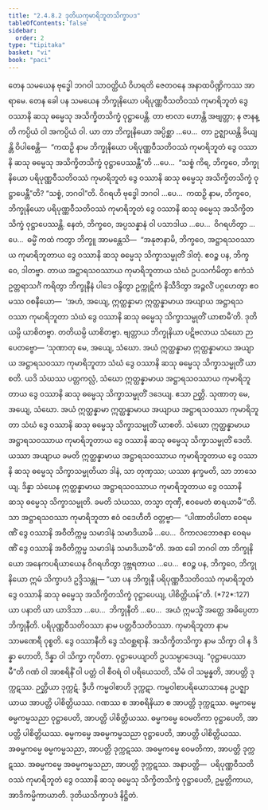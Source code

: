 ```yaml
---
title: "2.4.8.2 ဒုတိယကုမာရိဘူတသိက္ခာပဒ"
tableOfContents: false
sidebar:
  order: 2
type: "tipitaka"
basket: "vi"
book: "paci"
---
```



<DynamicBreadcrumb />

<Division number="1124" book="paci" e="ch" v="2" p="434">

<Paragraph number="3301" book="paci">
တေန သမယေန ဗုဒ္ဓေါ ဘဂဝါ သာဝတ္ထိယံ ဝိဟရတိ ဇေတဝနေ အနာထပိဏ္ဍိကဿ အာရာမေ. တေန ခေါ ပန သမယေန ဘိက္ခုနိယော ပရိပုဏ္ဏဝီသတိဝဿံ ကုမာရိဘူတံ ဒွေ ဝဿာနိ ဆသု ဓမ္မေသု အသိက္ခိတသိက္ခံ ဝုဋ္ဌာပေန္တိ. တာ ဗာလာ ဟောန္တိ အဗျတ္တာ; န ဇာနန္တိ ကပ္ပိယံ ဝါ အကပ္ပိယံ ဝါ.
</Paragraph>

<Paragraph number="3302" book="paci">
ယာ တာ ဘိက္ခုနိယော အပ္ပိစ္ဆာ …ပေ…  တာ ဥဇ္ဈာယန္တိ ခိယျန္တိ ဝိပါစေန္တိ—  “ကထဉှိ နာမ ဘိက္ခုနိယော ပရိပုဏ္ဏဝီသတိဝဿံ ကုမာရိဘူတံ ဒွေ ဝဿာနိ ဆသု ဓမ္မေသု အသိက္ခိတသိက္ခံ ဝုဋ္ဌာပေဿန္တီ”တိ …ပေ…  “သစ္စံ ကိရ, ဘိက္ခဝေ, ဘိက္ခုနိယော ပရိပုဏ္ဏဝီသတိဝဿံ ကုမာရိဘူတံ ဒွေ ဝဿာနိ ဆသု ဓမ္မေသု အသိက္ခိတသိက္ခံ ဝုဋ္ဌာပေန္တီ”တိ? “သစ္စံ, ဘဂဝါ”တိ. ဝိဂရဟိ ဗုဒ္ဓေါ ဘဂဝါ …ပေ…  ကထဉှိ နာမ, ဘိက္ခဝေ, ဘိက္ခုနိယော ပရိပုဏ္ဏဝီသတိဝဿံ ကုမာရိဘူတံ ဒွေ ဝဿာနိ ဆသု ဓမ္မေသု အသိက္ခိတသိက္ခံ ဝုဋ္ဌာပေဿန္တိ. နေတံ, ဘိက္ခဝေ, အပ္ပသန္နာနံ ဝါ ပသာဒါယ …ပေ…  ဝိဂရဟိတွာ …ပေ…  ဓမ္မိံ ကထံ ကတွာ ဘိက္ခူ အာမန္တေသိ—  “အနုဇာနာမိ, ဘိက္ခဝေ, အဋ္ဌာရသဝဿာယ ကုမာရိဘူတာယ ဒွေ ဝဿာနိ ဆသု ဓမ္မေသု သိက္ခာသမ္မုတိံ ဒါတုံ. ဧဝဉ္စ ပန, ဘိက္ခဝေ, ဒါတဗ္ဗာ. တာယ အဋ္ဌာရသဝဿာယ ကုမာရိဘူတာယ သံဃံ ဥပသင်္ကမိတွာ ဧကံသံ ဥတ္တရာသင်္ဂံ ကရိတွာ ဘိက္ခုနီနံ ပါဒေ ဝန္ဒိတွာ ဥက္ကုဋိကံ နိသီဒိတွာ အဉ္ဇလိံ ပဂ္ဂဟေတွာ ဧဝမဿ ဝစနီယော—  ‘အဟံ, အယျေ, ဣတ္ထန္နာမာ ဣတ္ထန္နာမာယ အယျာယ အဋ္ဌာရသဝဿာ ကုမာရိဘူတာ သံဃံ ဒွေ ဝဿာနိ ဆသု ဓမ္မေသု သိက္ခာသမ္မုတိံ ယာစာမီ’တိ. ဒုတိယမ္ပိ ယာစိတဗ္ဗာ. တတိယမ္ပိ ယာစိတဗ္ဗာ. ဗျတ္တာယ ဘိက္ခုနိယာ ပဋိဗလာယ သံဃော ဉာပေတဗ္ဗော—
</Paragraph>

</Division>
<Division number="1125" book="paci" e="ch" v="2" p="435">

<Paragraph number="3303" book="paci">
‘သုဏာတု မေ, အယျေ, သံဃော. အယံ ဣတ္ထန္နာမာ ဣတ္ထန္နာမာယ အယျာယ အဋ္ဌာရသဝဿာ ကုမာရိဘူတာ သံဃံ ဒွေ ဝဿာနိ ဆသု ဓမ္မေသု သိက္ခာသမ္မုတိံ ယာစတိ. ယဒိ သံဃဿ ပတ္တကလ္လံ, သံဃော ဣတ္ထန္နာမာယ အဋ္ဌာရသဝဿာယ ကုမာရိဘူတာယ ဒွေ ဝဿာနိ ဆသု ဓမ္မေသု သိက္ခာသမ္မုတိံ ဒဒေယျ. ဧသာ ဉတ္တိ.
</Paragraph>

<Paragraph number="3304" book="paci">
သုဏာတု မေ, အယျေ, သံဃော. အယံ ဣတ္ထန္နာမာ ဣတ္ထန္နာမာယ အယျာယ အဋ္ဌာရသဝဿာ ကုမာရိဘူတာ သံဃံ ဒွေ ဝဿာနိ ဆသု ဓမ္မေသု သိက္ခာသမ္မုတိံ ယာစတိ. သံဃော ဣတ္ထန္နာမာယ အဋ္ဌာရသဝဿာယ ကုမာရိဘူတာယ ဒွေ ဝဿာနိ ဆသု ဓမ္မေသု သိက္ခာသမ္မုတိံ ဒေတိ. ယဿာ အယျာယ ခမတိ ဣတ္ထန္နာမာယ အဋ္ဌာရသဝဿာယ ကုမာရိဘူတာယ ဒွေ ဝဿာနိ ဆသု ဓမ္မေသု သိက္ခာသမ္မုတိယာ ဒါနံ, သာ တုဏှဿ; ယဿာ နက္ခမတိ, သာ ဘာသေယျ.
</Paragraph>

<Paragraph number="3305" book="paci">
ဒိန္နာ သံဃေန ဣတ္ထန္နာမာယ အဋ္ဌာရသဝဿာယ ကုမာရိဘူတာယ ဒွေ ဝဿာနိ ဆသု ဓမ္မေသု သိက္ခာသမ္မုတိ. ခမတိ သံဃဿ, တသ္မာ တုဏှီ, ဧဝမေတံ ဓာရယာမီ’”တိ.
</Paragraph>

<Paragraph number="3306" book="paci">
သာ အဋ္ဌာရသဝဿာ ကုမာရိဘူတာ ဧဝံ ဝဒေဟီတိ ဝတ္တဗ္ဗာ—  “ပါဏာတိပါတာ ဝေရမဏိံ ဒွေ ဝဿာနိ အဝီတိက္ကမ္မ သမာဒါနံ သမာဒိယာမိ …ပေ…  ဝိကာလဘောဇနာ ဝေရမဏိံ ဒွေ ဝဿာနိ အဝီတိက္ကမ္မ သမာဒါနံ သမာဒိယာမီ”တိ.
</Paragraph>

<Paragraph number="3307" book="paci">
အထ ခေါ ဘဂဝါ တာ ဘိက္ခုနိယော အနေကပရိယာယေန ဝိဂရဟိတွာ ဒုဗ္ဘရတာယ …ပေ…  ဧဝဉ္စ ပန, ဘိက္ခဝေ, ဘိက္ခုနိယော ဣမံ သိက္ခာပဒံ ဥဒ္ဒိသန္တု—
</Paragraph>

</Division>
<Division number="1126" book="paci" e="ch" v="2" p="435">

<Paragraph number="3308" book="paci">
<Emphasis>“ယာ ပန ဘိက္ခုနီ ပရိပုဏ္ဏဝီသတိဝဿံ ကုမာရိဘူတံ ဒွေ ဝဿာနိ ဆသု ဓမ္မေသု အသိက္ခိတသိက္ခံ ဝုဋ္ဌာပေယျ, ပါစိတ္တိယန်”</Emphasis>တိ. (*72*:<Emphasis>127</Emphasis>)
</Paragraph>

</Division>
<Division number="1127" book="paci" e="ch" v="2" p="435">

<Paragraph number="3309" book="paci">
<Emphasis>ယာ ပနာ</Emphasis>တိ ယာ ယာဒိသာ …ပေ…  <Emphasis>ဘိက္ခုနီ</Emphasis>တိ …ပေ…  အယံ ဣမသ္မိံ အတ္ထေ အဓိပ္ပေတာ ဘိက္ခုနီတိ.
</Paragraph>

<Paragraph number="3310" book="paci">
<Emphasis>ပရိပုဏ္ဏဝီသတိဝဿာ</Emphasis> နာမ ပတ္တဝီသတိဝဿာ. <Emphasis>ကုမာရိဘူတာ</Emphasis> နာမ သာမဏေရီ ဝုစ္စတိ. <Emphasis>ဒွေ ဝဿာနီ</Emphasis>တိ ဒွေ သံဝစ္ဆရာနိ. <Emphasis>အသိက္ခိတသိက္ခာ</Emphasis> နာမ သိက္ခာ ဝါ န ဒိန္နာ ဟောတိ, ဒိန္နာ ဝါ သိက္ခာ ကုပိတာ. <Emphasis>ဝုဋ္ဌာပေယျာ</Emphasis>တိ ဥပသမ္ပာဒေယျ.
</Paragraph>

<Paragraph number="3311" book="paci">
“ဝုဋ္ဌာပေဿာမီ”တိ ဂဏံ ဝါ အာစရိနိံ ဝါ ပတ္တံ ဝါ စီဝရံ ဝါ ပရိယေသတိ, သီမံ ဝါ သမ္မန္နတိ, အာပတ္တိ ဒုက္ကဋဿ. ဉတ္တိယာ ဒုက္ကဋံ. ဒွီဟိ ကမ္မဝါစာဟိ ဒုက္ကဋာ. ကမ္မဝါစာပရိယောသာနေ ဥပဇ္ဈာယာယ အာပတ္တိ ပါစိတ္တိယဿ. ဂဏဿ စ အာစရိနိယာ စ အာပတ္တိ ဒုက္ကဋဿ.
</Paragraph>

</Division>
<Division number="1128" book="paci" e="ch" v="2" p="436">

<Paragraph number="3312" book="paci">
ဓမ္မကမ္မေ ဓမ္မကမ္မသညာ ဝုဋ္ဌာပေတိ, အာပတ္တိ ပါစိတ္တိယဿ. ဓမ္မကမ္မေ ဝေမတိကာ ဝုဋ္ဌာပေတိ, အာပတ္တိ ပါစိတ္တိယဿ. ဓမ္မကမ္မေ အဓမ္မကမ္မသညာ ဝုဋ္ဌာပေတိ, အာပတ္တိ ပါစိတ္တိယဿ.
</Paragraph>

<Paragraph number="3313" book="paci">
အဓမ္မကမ္မေ ဓမ္မကမ္မသညာ, အာပတ္တိ ဒုက္ကဋဿ. အဓမ္မကမ္မေ ဝေမတိကာ, အာပတ္တိ ဒုက္ကဋဿ. အဓမ္မကမ္မေ အဓမ္မကမ္မသညာ, အာပတ္တိ ဒုက္ကဋဿ.
</Paragraph>

</Division>
<Division number="1129" book="paci" e="ch" v="2" p="436">

<Paragraph number="3314" book="paci">
အနာပတ္တိ—  ပရိပုဏ္ဏဝီသတိဝဿံ ကုမာရိဘူတံ ဒွေ ဝဿာနိ ဆသု ဓမ္မေသု သိက္ခိတသိက္ခံ ဝုဋ္ဌာပေတိ, ဥမ္မတ္တိကာယ, အာဒိကမ္မိကာယာတိ.

</Paragraph>
</Division>

<Paragraph number="3315" type="center" book="paci">
ဒုတိယသိက္ခာပဒံ နိဋ္ဌိတံ.
</Paragraph>